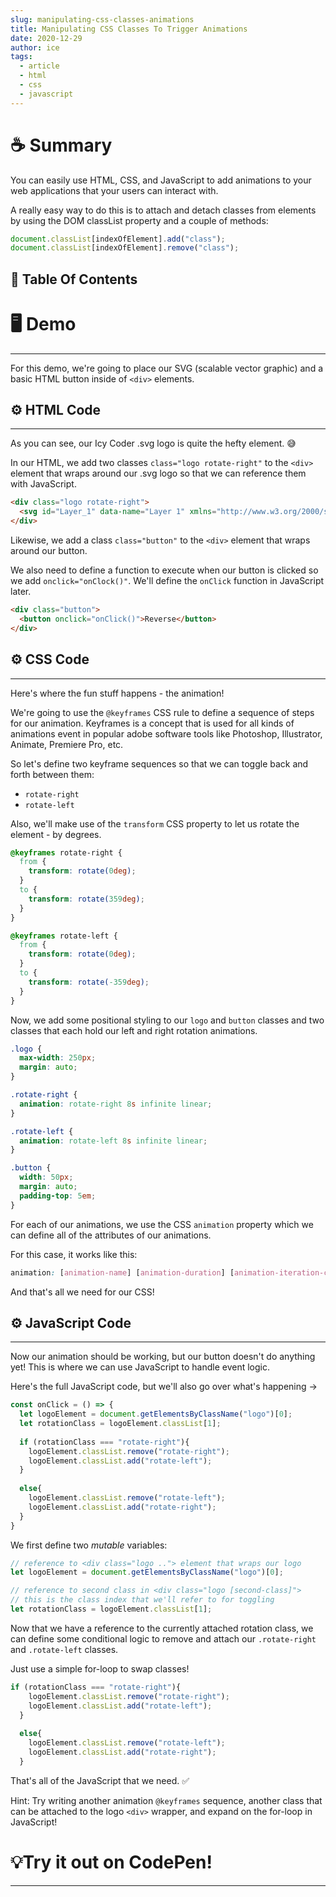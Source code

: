 ```yaml
---
slug: manipulating-css-classes-animations
title: Manipulating CSS Classes To Trigger Animations
date: 2020-12-29
author: ice
tags:
  - article
  - html
  - css
  - javascript
---
```


# ☕️ Summary

You can easily use HTML, CSS, and JavaScript to add animations to your web applications that your users can interact with.

A really easy way to do this is to attach and detach classes from elements by using the DOM classList property and a couple of methods:

```jsx
document.classList[indexOfElement].add("class");
document.classList[indexOfElement].remove("class");
```

## 📝 Table Of Contents

# 🖥 Demo

---

For this demo, we're going to place our SVG (scalable vector graphic) and a basic HTML button inside of `<div>` elements.

## ⚙️ HTML Code

---

As you can see, our Icy Coder .svg logo is quite the hefty element. 😅

In our HTML, we add two classes `class="logo rotate-right"` to the `<div>` element that wraps around our .svg logo so that we can reference them with JavaScript.

```html
<div class="logo rotate-right">
  <svg id="Layer_1" data-name="Layer 1" xmlns="http://www.w3.org/2000/svg" xmlns:xlink="http://www.w3.org/1999/xlink" viewBox="0 0 367.19 344.96"><defs><style>.cls-1{fill:url(#radial-gradient);}.cls-2{fill:url(#radial-gradient-2);}.cls-3{fill:url(#radial-gradient-3);}.cls-4{fill:url(#radial-gradient-4);}.cls-5{fill:url(#radial-gradient-5);}.cls-6{fill:url(#radial-gradient-6);}.cls-7{fill:url(#radial-gradient-7);}.cls-8{fill:url(#radial-gradient-8);}.cls-9{fill:url(#radial-gradient-9);}.cls-10{fill:url(#radial-gradient-10);}.cls-11{fill:url(#radial-gradient-11);}.cls-12{fill:url(#radial-gradient-12);}.cls-13{fill:url(#radial-gradient-13);}</style><radialGradient id="radial-gradient" cx="183.59" cy="172.48" r="50" gradientUnits="userSpaceOnUse"><stop offset="0.35" stop-color="#f1f2f2"/><stop offset="1" stop-color="#0e9ed9"/></radialGradient><radialGradient id="radial-gradient-2" cx="183.59" cy="50" r="50" xlink:href="#radial-gradient"/><radialGradient id="radial-gradient-3" cx="317.19" cy="172.48" r="50" gradientUnits="userSpaceOnUse"><stop offset="0.29" stop-color="#f1f2f2"/><stop offset="0.36" stop-color="#e9eff1"/><stop offset="0.46" stop-color="#d3e7ef"/><stop offset="0.58" stop-color="#b0daeb"/><stop offset="0.73" stop-color="#7fc8e5"/><stop offset="0.88" stop-color="#41b1df"/><stop offset="1" stop-color="#0e9ed9"/></radialGradient><radialGradient id="radial-gradient-4" cx="183.59" cy="294.96" r="50" xlink:href="#radial-gradient"/><radialGradient id="radial-gradient-5" cx="66.41" cy="543.7" r="50" gradientTransform="translate(66.8 -18.26) scale(0.5 0.5)" gradientUnits="userSpaceOnUse"><stop offset="0" stop-color="#f1f2f2"/><stop offset="1" stop-color="#0e9ed9"/></radialGradient><radialGradient id="radial-gradient-6" cx="50" cy="173.75" r="50" xlink:href="#radial-gradient"/><radialGradient id="radial-gradient-7" cx="393.82" cy="543.7" r="50" xlink:href="#radial-gradient-5"/><radialGradient id="radial-gradient-8" cx="77.44" cy="209.96" r="50" xlink:href="#radial-gradient-5"/><radialGradient id="radial-gradient-9" cx="400.78" cy="219.25" r="50" gradientTransform="translate(66.8 -18.26) scale(0.5 0.5)" gradientUnits="userSpaceOnUse"><stop offset="0" stop-color="#f1f2f2"/><stop offset="0.9" stop-color="#0e9ed9"/></radialGradient><radialGradient id="radial-gradient-10" cx="219.99" cy="278.74" r="50" gradientTransform="translate(-366.38 -524.37) scale(2.5 2.5)" xlink:href="#radial-gradient"/><radialGradient id="radial-gradient-11" cx="92.67" cy="277.02" r="50" gradientTransform="translate(66.8 -18.26) scale(0.5 0.5)" xlink:href="#radial-gradient"/><radialGradient id="radial-gradient-12" cx="400.78" cy="366.23" r="50" gradientTransform="translate(66.8 -18.26) scale(0.5 0.5)" xlink:href="#radial-gradient"/><radialGradient id="radial-gradient-13" cx="213.88" cy="526.43" r="50" gradientTransform="translate(66.8 -18.26) scale(0.5 0.5)" xlink:href="#radial-gradient"/></defs><circle class="cls-1" cx="183.59" cy="172.48" r="50"/><circle class="cls-2" cx="183.59" cy="50" r="50"/><circle class="cls-3" cx="317.19" cy="172.48" r="50"/><circle class="cls-4" cx="183.59" cy="294.96" r="50"/><circle class="cls-5" cx="100" cy="253.59" r="25"/><circle class="cls-6" cx="50" cy="173.75" r="50"/><circle class="cls-7" cx="263.7" cy="253.59" r="25"/><circle class="cls-8" cx="105.52" cy="86.72" r="25"/><circle class="cls-9" cx="267.19" cy="91.37" r="25"/><circle class="cls-10" cx="183.59" cy="172.48" r="125"/><circle class="cls-11" cx="113.13" cy="120.25" r="25"/><circle class="cls-12" cx="267.19" cy="164.86" r="25"/><circle class="cls-13" cx="173.74" cy="244.96" r="25"/></svg>
</div>
```

Likewise, we add a class `class="button"` to the `<div>` element that wraps around our button.

We also need to define a function to execute when our button is clicked so we add `onclick="onClock()"`. We'll define the `onClick` function in JavaScript later.

```html
<div class="button">
  <button onclick="onClick()">Reverse</button>
</div>
```

## ⚙️ CSS Code

---

Here's where the fun stuff happens - the animation!

We're going to use the  `@keyframes` CSS rule to define a sequence of steps for our animation. Keyframes is a concept that is used for all kinds of animations event in popular adobe software tools like Photoshop, Illustrator, Animate, Premiere Pro, etc.

So let's define two keyframe sequences so that we can toggle back and forth between them:

- `rotate-right`
- `rotate-left`

Also, we'll make use of the `transform` CSS property to let us rotate the element - by degrees.

```css
@keyframes rotate-right {
  from {
    transform: rotate(0deg);
  }
  to {
    transform: rotate(359deg);
  }
}

@keyframes rotate-left {
  from {
    transform: rotate(0deg);
  }
  to {
    transform: rotate(-359deg);
  }
}
```

Now, we add some positional styling to our `logo` and `button` classes and two classes that each hold our left and right rotation animations.

```css
.logo {
  max-width: 250px;
  margin: auto;
}

.rotate-right {
  animation: rotate-right 8s infinite linear;
}

.rotate-left {
  animation: rotate-left 8s infinite linear;
}

.button {
  width: 50px;
  margin: auto;
  padding-top: 5em;
}
```

For each of our animations, we use the CSS `animation` property which we can define all of the attributes of our animations.

For this case, it works like this:

```css
animation: [animation-name] [animation-duration] [animation-iteration-count] [animation-timing-function]
```

And that's all we need for our CSS!

## ⚙️ JavaScript Code

---

Now our animation should be working, but our button doesn't do anything yet! This is where we can use JavaScript to handle event logic.

Here's the full JavaScript code, but we'll also go over what's happening →

```jsx
const onClick = () => {
  let logoElement = document.getElementsByClassName("logo")[0];
  let rotationClass = logoElement.classList[1];
  
  if (rotationClass === "rotate-right"){
    logoElement.classList.remove("rotate-right");
    logoElement.classList.add("rotate-left");
  }
  
  else{
    logoElement.classList.remove("rotate-left");
    logoElement.classList.add("rotate-right");
  }
}
```

We first define two *mutable* variables:

```jsx
// reference to <div class="logo .."> element that wraps our logo
let logoElement = document.getElementsByClassName("logo")[0];

// reference to second class in <div class="logo [second-class]">
// this is the class index that we'll refer to for toggling
let rotationClass = logoElement.classList[1];
```

Now that we have a reference to the currently attached rotation class, we can define some conditional logic to remove and attach our `.rotate-right` and `.rotate-left` classes.

Just use a simple for-loop to swap classes!

```jsx
if (rotationClass === "rotate-right"){
    logoElement.classList.remove("rotate-right");
    logoElement.classList.add("rotate-left");
  }
  
  else{
    logoElement.classList.remove("rotate-left");
    logoElement.classList.add("rotate-right");
  }
```

That's all of the JavaScript that we need. ✅

Hint: Try writing another animation `@keyframes` sequence, another class that can be attached to the logo `<div>` wrapper, and expand on the for-loop in JavaScript! 

# 💡Try it out on CodePen!
---


<div>
  <CodePen hash="XWjVEGv" user="ahoward2" height={500}/>
</div>
